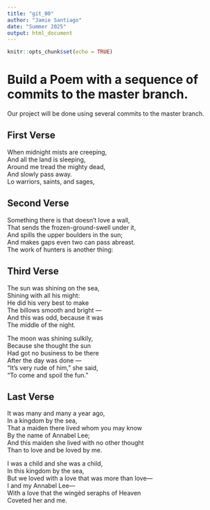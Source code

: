 ```yaml
---
title: "git_00"
author: "Jamie Santiago"
date: "Summer 2025"
output: html_document
---
```


```r
knitr::opts_chunk$set(echo = TRUE)
```
# Build a Poem with a sequence of commits to the master branch.
Our project will be done using several commits to the master branch.
<!-- Do not modify or change any text in "!--" bracketed areas such as this --- these are instructions to
you, if you change any of this the git program will notice it and compromise your git merging strategy !-->

## First Verse 
<!--Put the first five lines of a poem by Lewis Carrol in this section!-->

When midnight mists are creeping,  
And all the land is sleeping,  
Around me tread the mighty dead,  
And slowly pass away.  
Lo warriors, saints, and sages,  

## Second Verse
<!--Put the first five lines of a poem by Robert Frost here!-->

Something there is that doesn’t love a wall,  
That sends the frozen-ground-swell under it,  
And spills the upper boulders in the sun;  
And makes gaps even two can pass abreast.  
The work of hunters is another thing:  

## Third Verse
<!--Put the first two verses of The Walrus and the Carpenter here!-->

The sun was shining on the sea,  
Shining with all his might:  
He did his very best to make  
The billows smooth and bright —  
And this was odd, because it was  
The middle of the night.  

The moon was shining sulkily,  
Because she thought the sun  
Had got no business to be there  
After the day was done —  
"It's very rude of him," she said,  
"To come and spoil the fun."  

## Last Verse
<!--Put a short poem of your choice 8-20 lines,here!-->

It was many and many a year ago,  
In a kingdom by the sea,  
That a maiden there lived whom you may know  
By the name of Annabel Lee;  
And this maiden she lived with no other thought  
Than to love and be loved by me.  

I was a child and she was a child,  
In this kingdom by the sea,  
But we loved with a love that was more than love—  
I and my Annabel Lee—  
With a love that the wingèd seraphs of Heaven  
Coveted her and me.  
